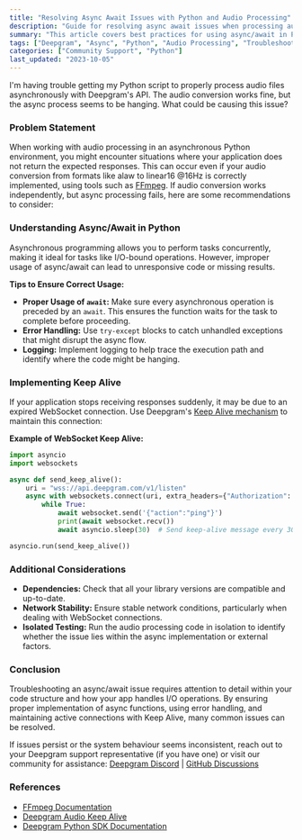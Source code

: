 ```yaml
---
title: "Resolving Async Await Issues with Python and Audio Processing"
description: "Guide for resolving async await issues when processing audio with Python using Deepgram's API."
summary: "This article covers best practices for using async/await in Python when working with audio processing tasks, particularly in regards to properly awaiting asynchronous operations and handling errors."
tags: ["Deepgram", "Async", "Python", "Audio Processing", "Troubleshooting"]
categories: ["Community Support", "Python"]
last_updated: "2023-10-05"
---
```


<CommunityQuestion>I'm having trouble getting my Python script to properly process audio files asynchronously with Deepgram's API. The audio conversion works fine, but the async process seems to be hanging. What could be causing this issue?</CommunityQuestion>

### Problem Statement

When working with audio processing in an asynchronous Python environment, you might encounter situations where your application does not return the expected responses. This can occur even if your audio conversion from formats like alaw to linear16 @16Hz is correctly implemented, using tools such as [FFmpeg](https://ffmpeg.org/). If audio conversion works independently, but async processing fails, here are some recommendations to consider:

### Understanding Async/Await in Python

Asynchronous programming allows you to perform tasks concurrently, making it ideal for tasks like I/O-bound operations. However, improper usage of async/await can lead to unresponsive code or missing results.

**Tips to Ensure Correct Usage:**
- **Proper Usage of `await`:** Make sure every asynchronous operation is preceded by an `await`. This ensures the function waits for the task to complete before proceeding.
- **Error Handling:** Use `try-except` blocks to catch unhandled exceptions that might disrupt the async flow.
- **Logging:** Implement logging to help trace the execution path and identify where the code might be hanging.

### Implementing Keep Alive

If your application stops receiving responses suddenly, it may be due to an expired WebSocket connection. Use Deepgram's [Keep Alive mechanism](/docs/audio-keep-alive) to maintain this connection:

**Example of WebSocket Keep Alive:**

```python
import asyncio
import websockets

async def send_keep_alive():
    uri = "wss://api.deepgram.com/v1/listen"
    async with websockets.connect(uri, extra_headers={"Authorization": "Token YOUR_API_KEY"}) as websocket:
        while True:
            await websocket.send('{"action":"ping"}')
            print(await websocket.recv())
            await asyncio.sleep(30)  # Send keep-alive message every 30 seconds

asyncio.run(send_keep_alive())
```

### Additional Considerations

- **Dependencies:** Check that all your library versions are compatible and up-to-date.
- **Network Stability:** Ensure stable network conditions, particularly when dealing with WebSocket connections.
- **Isolated Testing:** Run the audio processing code in isolation to identify whether the issue lies within the async implementation or external factors.

### Conclusion

Troubleshooting an async/await issue requires attention to detail within your code structure and how your app handles I/O operations. By ensuring proper implementation of async functions, using error handling, and maintaining active connections with Keep Alive, many common issues can be resolved.

If issues persist or the system behaviour seems inconsistent, reach out to your Deepgram support representative (if you have one) or visit our community for assistance: [Deepgram Discord](https://discord.gg/deepgram) | [GitHub Discussions](https://github.com/deepgram)

### References

- [FFmpeg Documentation](https://ffmpeg.org/)
- [Deepgram Audio Keep Alive](/docs/audio-keep-alive)
- [Deepgram Python SDK Documentation](/docs/deepgram-python-sdk)